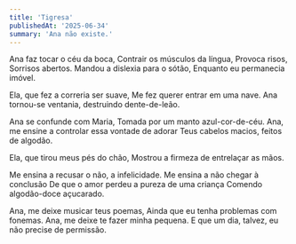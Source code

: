 ```yaml
---
title: 'Tigresa'
publishedAt: '2025-06-34'
summary: 'Ana não existe.'
---
```


Ana faz tocar o céu da boca,
Contrair os músculos da língua,
Provoca risos,
Sorrisos abertos.
Mandou a dislexia para o sótão,
Enquanto eu permanecia imóvel.

Ela, que fez a correria ser suave,
Me fez querer entrar em uma nave.
Ana tornou-se ventania, destruindo dente-de-leão.

Ana se confunde com Maria,
Tomada por um manto azul-cor-de-céu.
Ana, me ensine a controlar essa vontade de adorar
Teus cabelos macios, feitos de algodão.

Ela, que tirou meus pés do chão,
Mostrou a firmeza de entrelaçar as mãos.

Me ensina a recusar o não, a infelicidade.
Me ensina a não chegar à conclusão
De que o amor perdeu a pureza de uma criança
Comendo algodão-doce açucarado.

Ana, me deixe musicar teus poemas,
Ainda que eu tenha problemas com fonemas.
Ana, me deixe te fazer minha pequena.
E que um dia, talvez, eu não precise de permissão.